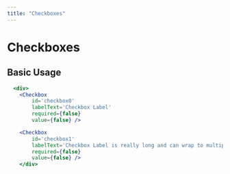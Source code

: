 ```yaml
---
title: "Checkboxes"
---
```


# Checkboxes

## Basic Usage

```.jsx
  <div>
    <Checkbox
        id='checkbox0'
        labelText='Checkbox Label'
        required={false}
        value={false} />

    <Checkbox
        id='checkbox1'
        labelText='Checkbox Label is really long and can wrap to multiple lines lorem ipsum dolar sit amet is really long and can wrap to multiple lines'
        required={false}
        value={false} />
    </div>
```
